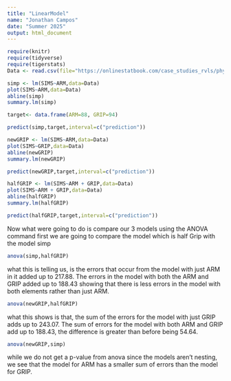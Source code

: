 ```yaml
---
title: "LinearModel"
name: "Jonathan Campos"
date: "Summer 2025"
output: html_document
---
```


```r
require(knitr)
require(tidyverse)
require(tigerstats)
Data <- read.csv(file="https://onlinestatbook.com/case_studies_rvls/physical_strength/data.txt",sep="",header=TRUE) 
```

```r
simp <- lm(SIMS~ARM,data=Data)
plot(SIMS~ARM,data=Data)
abline(simp)
summary.lm(simp)
```


```r
target<- data.frame(ARM=88, GRIP=94)
```

```r
predict(simp,target,interval=c("prediction"))
```

```r
newGRIP <- lm(SIMS~ARM,data=Data)
plot(SIMS~GRIP,data=Data)
abline(newGRIP)
summary.lm(newGRIP)
```

```r
predict(newGRIP,target,interval=c("prediction"))
```

```r
halfGRIP <- lm(SIMS~ARM + GRIP,data=Data)
plot(SIMS~ARM + GRIP,data=Data)
abline(halfGRIP)
summary.lm(halfGRIP)
```

```r
predict(halfGRIP,target,interval=c("prediction"))
```
Now what were going to do is compare our 3 models using the ANOVA command first we are going to compare the model which is half Grip with the model simp

```r
anova(simp,halfGRIP)
```

what this is telling us, is the errors that occur from the model with just ARM in it added up to 217.88. The errors in the model with both the ARM and GRIP added up to 188.43 showing that there is less errors in the model with both elements rather than just ARM.

```r
anova(newGRIP,halfGRIP)
```
what this shows is that, the sum of the errors for the model with just GRIP adds up to 243.07. The sum of errors for the model with both ARM and GRIP add up to 188.43, the difference is greater than before being 54.64.


```r
anova(newGRIP,simp)
```

while we do not get a p-value from anova since the models aren't nesting, we see that the model for ARM has a smaller sum of errors than the model for GRIP.




